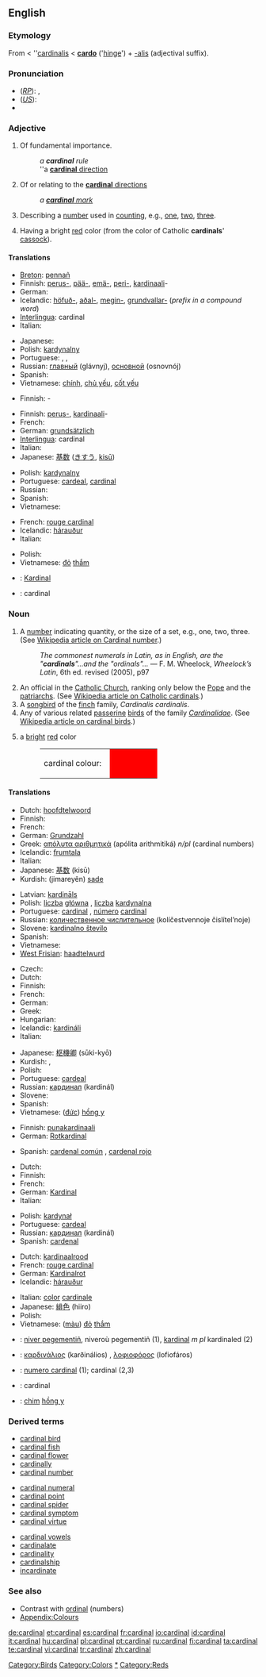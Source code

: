 {{see|Cardinal}}
{{was wotd|2006|June|11}}
==English==
{{wikipedia}}

===Etymology===
From {{ME.}} < {{L.}} ''[[cardinalis]] < '''[[cardo]]''' ('[[hinge]]') + [[-alis]] (adjectival suffix).

===Pronunciation===
* (''[[RP]]''): {{IPA|/ˈkɑː.dɪ.nəl/}}, {{SAMPA|/"kA:.dI.n@l/}}
* (''[[General American|US]]''): {{IPA|/ˈkɑɹdɪnəl/}}
* {{audio|en-us-cardinal.ogg|Audio (US)}}

===Adjective===
{{en-adj}}

# Of fundamental importance.
#: ''a '''cardinal''' rule''
#: ''a [[cardinal direction|'''cardinal''' direction]]
# {{nautical}} Of or relating to the [[cardinal direction|'''cardinal''' directions]]
#: ''a [[cardinal mark|'''cardinal''' mark]]''
# Describing a [[number]] used in [[count]]ing, e.g., [[one]], [[two]], [[three]].
# {{colour}} Having a bright [[red]] color (from the color of Catholic '''cardinals'''' [[cassock]]).

====Translations====
{{trans-top|of fundamental importance}}
* [[Breton]]: [[pennañ]]
* Finnish: [[perus-]], [[pää-]], [[emä-]], [[peri-]], [[kardinaali]]-
* German: {{t+|de|grundsätzlich}}
* Icelandic: [[höfuð-]], [[aðal-]], [[megin-]], [[grundvallar-]] (''prefix in a compound word'')
* [[Interlingua]]: cardinal
* Italian: {{t+|it|cardinale}}
{{trans-mid}}
* Japanese: {{t+|ja|基本|sc=Jpan}}
* Polish: [[kardynalny]] {{m}}
* Portuguese: {{t+|pt|cardeal}}, {{t+|pt|fundamental}}, {{t+|pt|principal}}
* Russian: [[главный]] (glávnyj), [[основной]] (osnovnój)
* Spanish: {{t+|es|cardinal}}
* Vietnamese: [[chính]], [[chủ yếu]], [[cốt yếu]]
{{trans-bottom}}

{{trans-top|of or relating to the cardinal directions}}
* Finnish: {{t-|fi|kardinaali}}-
{{trans-mid}}
{{trans-bottom}}

{{trans-top|describing a number that indicates quantity}}
* Finnish: [[perus-]], [[kardinaali]]-
* French: {{t+|fr|cardinal}}
* German: [[grundsätzlich]]
* [[Interlingua]]: cardinal
* Italian: {{t+|it|cardinale}}
* Japanese: [[基数]] ([[きすう]], [[kisū]])
{{trans-mid}}
* Polish: [[kardynalny]] {{m}}
* Portuguese: [[cardeal]], [[#Portuguese|cardinal]]
* Russian: {{t+|ru|количественный|tr=kolíčestvennyj|sc=Cyrl}}
* Spanish: {{t+|es|cardinal}}
* Vietnamese: {{t+|vi|lượng|xs=Vietnamese}}
{{trans-bottom}}

{{trans-top|having a bright red color}}
* French: [[rouge cardinal]]
* Icelandic: [[hárauður]]
* Italian: {{t+|it|cardinale}}
{{trans-mid}}
* Polish: {{t+|pl|purpurowy|m}}
* Vietnamese: [[đỏ]] [[thắm]]
{{trans-bottom}}

{{ttbc-top}}
* {{ttbc|Indonesian}}: [[Kardinal]]
* {{ttbc|Romanian}}: cardinal
{{trans-bottom}}

===Noun===
{{en-noun}}

# A [[number]] indicating quantity, or the size of a set, e.g., one, two, three. (See [[w:Cardinal_number|Wikipedia article on Cardinal number]].)
#: ''The commonest numerals in Latin, as in English, are the "'''cardinals'''"...and the "ordinals"...'' — F. M. Wheelock, ''Wheelock’s Latin'', 6th ed. revised (2005), p97
# An official in the [[w:Catholicism|Catholic Church]], ranking only below the [[w:Pope|Pope]] and the [[patriarch]]s. (See [[w:Cardinal_(Catholicism)|Wikipedia article on Catholic cardinals]].)
# A [[songbird]] of the [[finch]] family, ''Cardinalis cardinalis''.
# Any of various related [[passerine]] [[bird]]s of the family ''[[Cardinalidae]]''. (See [[w:Cardinal_(bird)|Wikipedia article on cardinal birds]].)
# {{colour}} a [[bright]] [[red]] color
#: <table><tr><td>cardinal colour: &nbsp;</td><td bgcolor="#FF0000" width="80">&nbsp; </td></tr></table>

====Translations====
{{trans-top|number}}
* Dutch: [[hoofdtelwoord]] {{n}}
* Finnish: {{t-|fi|perusluku}}
* French: {{t+|fr|cardinal}}
* German: [[Grundzahl]] {{f}}
* Greek: [[απόλυτα αριθμητικά]] (apólita arithmitiká) ''n/pl'' (cardinal numbers)
* Icelandic: [[frumtala]] {{f}}
* Italian: {{t-|it|numero cardinale|m}}
* Japanese: [[基数]] (kisū)
* Kurdish: (jimareyên) [[sade]]
{{trans-mid}}
* Latvian: [[kardināls]]
* Polish: [[liczba]] [[główna]] {{f}}, [[liczba]] [[kardynalna]] {{f}}
* Portuguese: [[cardinal]] {{m}}, [[número]] [[cardinal]] {{m}}
* Russian: [[количественное числительное]] (kolíčestvennoje čislítel’noje) {{n}}
* Slovene: [[kardinalno število]] {{n}}
* Spanish: {{t+|es|número cardinal|m}}
* Vietnamese: {{t+|vi|số lượng|xs=Vietnamese}}
* [[West Frisian]]: [[haadtelwurd]]
{{trans-bottom}}

{{trans-top|official in Catholic Church}}
* Czech: {{t-|cs|kardinál|m}}
* Dutch: {{t+|nl|kardinaal|m}}
* Finnish: {{t-|fi|kardinaali}}
* French: {{t+|fr|cardinal|m}}
* German: {{t+|de|Kardinal|m}}
* Greek: {{t+|el|καρδινάλιος|m|tr=karðinálios|sc=Grek}}
* Hungarian: {{t+|hu|bíboros}}
* Icelandic: [[kardináli]] {{m}}
* Italian: {{t+|it|cardinale|m}}
{{trans-mid}}
* Japanese: [[枢機卿]] (sūki-kyō)
* Kurdish: {{t+|ku|kardînal}}, {{t+|ku|metran}}
* Polish: {{t+|pl|kardynał|m}}
* Portuguese: [[cardeal]] {{m}}
* Russian: [[кардинал]] (kardinál) {{m}}
* Slovene: {{t+|sl|kardinal|m}}
* Spanish: {{t+|es|cardenal|m}}
* Vietnamese: ([[đức]]) [[hồng y]]
{{trans-bottom}}

{{trans-top|bird ''Cardinalis cardinalis''}}
* Finnish: [[punakardinaali]]
* German: [[Rotkardinal]] {{m}}
{{trans-mid}}
* Spanish: [[cardenal común]] {{m}}, [[cardenal rojo]] {{m}}
{{trans-bottom}}

{{trans-top|any bird in family ''Cardinalidae''}}
* Dutch: {{t+|nl|kardinaal|m}}
* Finnish: {{t-|fi|kardinaali}}
* French: {{t+|fr|cardinal|m}}
* German: [[Kardinal]] {{m}}
* Italian: {{t+|it|cardinale|m}}
{{trans-mid}}
* Polish: [[kardynał]] {{m}}
* Portuguese: [[cardeal]] {{m}}
* Russian: [[кардинал]] (kardinál) {{m}}
* Spanish: [[cardenal]] {{m}}
{{trans-bottom}}

{{trans-top|colour}}
* Dutch: [[kardinaalrood]] {{n}}
* French: [[rouge cardinal]]
* German: [[Kardinalrot]] {{n}}
* Icelandic: [[hárauður]] {{m}}
{{trans-mid}}
* Italian: [[color]] [[cardinale]] {{m}}
* Japanese: [[緋色]] (hiiro)
* Polish: {{t+|pl|purpura|f}}
* Vietnamese: ([[màu]]) [[đỏ]] [[thắm]]
{{trans-bottom}}

{{ttbc-top}}
* {{ttbc|Breton}}: [[niver pegementiñ]], niveroù pegementiñ {{p}} (1), [[kardinal]] ''m pl'' kardinaled (2)
* {{ttbc|Greek}}: [[καρδινάλιος]] (karðinálios) {{m}}, [[λοφιοφόρος]] (lofiofáros) {{m}}
* {{ttbc|Interlingua}}: [[numero cardinal]] (1); cardinal (2,3)
* {{ttbc|Romanian}}: cardinal
* {{ttbc|Vietnamese}}: [[chim]] [[hồng y]]
{{trans-bottom}}

===Derived terms===
{{top3}}
* [[cardinal bird]]
* [[cardinal fish]]
* [[cardinal flower]]
* [[cardinally]]
* [[cardinal number]]
{{mid3}}
* [[cardinal numeral]]
* [[cardinal point]]
* [[cardinal spider]]
* [[cardinal symptom]]
* [[cardinal virtue]]
{{mid3}}
* [[cardinal vowels]]
* [[cardinalate]]
* [[cardinality]]
* [[cardinalship]]
* [[incardinate]]
{{bottom}}

===See also===
* Contrast with [[ordinal]] (numbers)
* [[Appendix:Colours]]

[[Category:Birds]]
[[Category:Colors]]
[[Category:Numbers|*]]
[[Category:Reds]]

[[de:cardinal]]
[[et:cardinal]]
[[es:cardinal]]
[[fr:cardinal]]
[[io:cardinal]]
[[id:cardinal]]
[[it:cardinal]]
[[hu:cardinal]]
[[pl:cardinal]]
[[pt:cardinal]]
[[ru:cardinal]]
[[fi:cardinal]]
[[ta:cardinal]]
[[te:cardinal]]
[[vi:cardinal]]
[[tr:cardinal]]
[[zh:cardinal]]